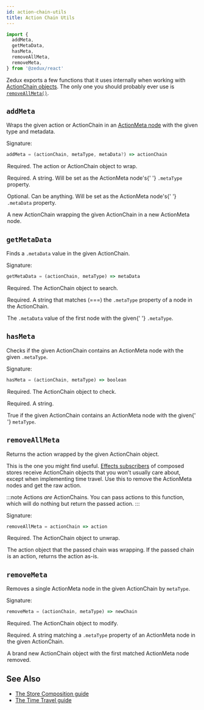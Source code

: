 ```yaml
---
id: action-chain-utils
title: Action Chain Utils
---
```



```ts
import {
  addMeta,
  getMetaData,
  hasMeta,
  removeAllMeta,
  removeMeta,
} from '@zedux/react'
```

Zedux exports a few functions that it uses internally when working with [ActionChain objects](../types/ActionChain). The only one you should probably ever use is [`removeAllMeta()`](#removeallmeta).

## `addMeta`

Wraps the given action or ActionChain in an [ActionMeta node](../types/ActionChain#actionmeta) with the given type and metadata.

Signature:

```ts
addMeta = (actionChain, metaType, metaData?) => actionChain
```

<Legend>
  <Item name="actionChain">
    <p>Required. The action or ActionChain object to wrap.</p>
  </Item>
  <Item name="metaType">
    <p>
      Required. A string. Will be set as the ActionMeta node's{' '}
      <code>.metaType</code> property.
    </p>
  </Item>
  <Item name="metaData">
    <p>
      Optional. Can be anything. Will be set as the ActionMeta node's{' '}
      <code>.metaData</code> property.
    </p>
  </Item>
  <Item name="Returns">
    <p>
      A new ActionChain wrapping the given ActionChain in a new ActionMeta node.
    </p>
  </Item>
</Legend>

## `getMetaData`

Finds a `.metaData` value in the given ActionChain.

Signature:

```ts
getMetaData = (actionChain, metaType) => metaData
```

<Legend>
  <Item name="actionChain">
    <p>Required. The ActionChain object to search.</p>
  </Item>
  <Item name="metaType">
    <p>
      Required. A string that matches (===) the <code>.metaType</code> property
      of a node in the ActionChain.
    </p>
  </Item>
  <Item name="Returns">
    <p>
      The <code>.metaData</code> value of the first node with the given{' '}
      <code>.metaType</code>.
    </p>
  </Item>
</Legend>

## `hasMeta`

Checks if the given ActionChain contains an ActionMeta node with the given `.metaType`.

Signature:

```ts
hasMeta = (actionChain, metaType) => boolean
```

<Legend>
  <Item name="actionChain">
    <p>Required. The ActionChain object to check.</p>
  </Item>
  <Item name="metaType">
    <p>Required. A string.</p>
  </Item>
  <Item name="Returns">
    <p>
      True if the given ActionChain contains an ActionMeta node with the given{' '}
      <code>metaType</code>.
    </p>
  </Item>
</Legend>

## `removeAllMeta`

Returns the action wrapped by the given ActionChain object.

This is the one you might find useful. [Effects subscribers](../types/Subscriber#effects) of composed stores receive ActionChain objects that you won't usually care about, except when implementing time travel. Use this to remove the ActionMeta nodes and get the raw action.

:::note
Actions _are_ ActionChains. You can pass actions to this function, which will do nothing but return the passed action.
:::

Signature:

```ts
removeAllMeta = actionChain => action
```

<Legend>
  <Item name="actionChain">
    <p>Required. The ActionChain object to unwrap.</p>
  </Item>
  <Item name="Returns">
    <p>
      The <Link to="../types/Action">action</Link> object that the passed chain
      was wrapping. If the passed chain is an action, returns the action as-is.
    </p>
  </Item>
</Legend>

## `removeMeta`

Removes a single ActionMeta node in the given ActionChain by `metaType`.

Signature:

```ts
removeMeta = (actionChain, metaType) => newChain
```

<Legend>
  <Item name="actionChain">
    <p>Required. The ActionChain object to modify.</p>
  </Item>
  <Item name="metaType">
    <p>
      Required. A string matching a <code>.metaType</code> property of an
      ActionMeta node in the given ActionChain.
    </p>
  </Item>
  <Item name="Returns">
    <p>
      A brand new ActionChain object with the first matched ActionMeta node
      removed.
    </p>
  </Item>
</Legend>

## See Also

- [The Store Composition guide](../../advanced/store-composition)
- [The Time Travel guide](../../advanced/time-travel)
